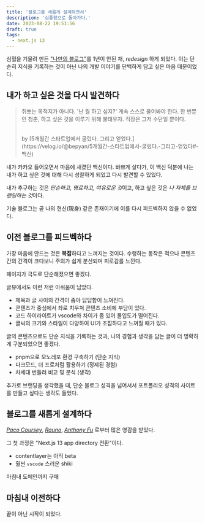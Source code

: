 ```yaml
---
title: '블로그를 새롭게 설계하면서'
description: '심플함으로 돌아가다.'
date: 2023-08-22 19:51:56
draft: true
tags:
  - next.js 13
---
```


심혈을 기울려 만든 ["나만의 블로그"](https://bepyan.github.io/)를 1년이 안된 채, _redesign_ 하게 되었다.
이는 단순히 지식을 기록하는 것이 아닌 나의 개발 이야기를 단백하게 담고 싶은 마음 때문이었다.

## 내가 하고 싶은 것을 다시 발견하다

> 취뽀는 목적지가 아니다.
> '난 뭘 하고 싶지?' 계속 스스로 물어봐야 한다.
> 한 번뿐인 청춘, 하고 싶은 것을 이루기 위해 불태우자. 직장은 그저 수단일 뿐이다.
>
> <br />
> by [5개월간 스타트업에서 굴렀다. 그리고 얻었다.](https://velog.io/@bepyan/5개월간-스타트업에서-굴렀다.-그리고-얻었다#-백신)

내가 카카오 들어오면서 마음에 새겼던 백신이다.
바쁘게 살다가, 이 백신 덕분에 나는 내가 하고 싶은 것에 대해 다시 성찰하게 되었고 다시 발견할 수 있었다.

내가 추구하는 것은 *단순하고, 명료하고, 여유로운 것*이고,
하고 싶은 것은 *나 자체를 브랜딩하는 것*이다.

기술 블로그는 곧 나의 현신(現身) 같은 존재이기에 이를 다시 피드벡하지 않을 수 없었다.

## 이전 블로그를 피드벡하다

가장 마음에 안드는 것은 **복잡**하다고 느껴지는 것이다.
수행하는 동작은 적으나 콘텐츠 간의 간격이 크다보니 주의가 쉽게 분산되며 피로감를 느낀다.

페이지가 극도로 단순해졌으면 좋겠다.

글뷰에서도 이런 저런 아쉬움이 남았다.

- 제목과 글 사이의 간격이 좁아 답답함이 느껴진다.
- 콘텐츠가 중심에서 좌로 치우쳐 콘텐츠 소비에 부담이 있다.
- 코드 하이라이트가 vscode와 차이가 좀 있어 몰입도가 떨어진다.
- 글씨의 크기와 스타일이 다양하여 UI가 조잡하다고 느껴질 때가 있다.

글의 콘텐츠으로도 단순 지식을 기록하는 것과, 나의 경험과 생각을 담는 글이 더 명확하게 구분되었으면 좋겠다.

- pnpm으로 모노레포 환경 구축하기 (단순 지식)
- 다크모드, 더 프로처럼 활용하기 (정제된 경험)
- 차세대 번들러 비교 및 분석 (생각)

추가로 브랜딩을 생각했을 때,
단순 블로그 성격을 넘어서서 포트폴리오 성격의 사이트를 만들고 싶다는 생각도 들었다.

## 블로그를 새롭게 설계하다

[_Paco Coursey_](https://paco.me/), [_Rauno_](https://rauno.me/), [_Anthony Fu_](https://antfu.me/) 로부터 많은 영감을 받았다.

그 첫 과정은 "Next.js 13 app directory 전환"이다.

- contentlayer는 아직 beta
- 훨씬 `vscode` 스러운 shiki

마침내 도메인까지 구매

## 마침내 이전하다

끝이 아닌 시작이 되었다.
